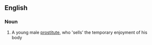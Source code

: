 ==English==

===Noun===
{{en-noun|sg=[[rent]] [[boy]]}}

# {{UK|informal}} A young male [[prostitute]], who 'sells' the temporary enjoyment of his body